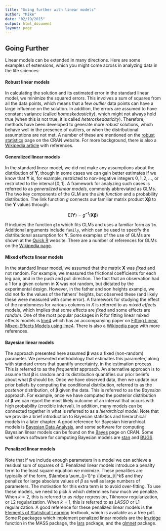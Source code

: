 ```yaml
---
title: "Going further with linear models"
author: "Mike"
date: "02/19/2015"
output: html_document
layout: page
---
```


## Going Further
Linear models can be extended in many directions. Here are some examples of extensions, which you might come across in analyzing data in the life sciences:

#### Robust linear models

In calculating the solution and its estimated error in the standard linear model, we minimize the squared errors. This involves a sum of squares from all the data points, which means that a few *outlier* data points can have a large influence on the solution. In addition, the errors are assumed to have constant variance (called *homoskedasticity*), which might not always hold true (when this is not true, it is called *heteroskedasticity*). Therefore, methods have been developed to generate more *robust* solutions, which behave well in the presence of outliers, or when the distributional assumptions are not met. A number of these are mentioned on the [robust statistics](http://cran.r-project.org/web/views/Robust.html) page on the CRAN website. For more background, there is also a [Wikipedia article](http://en.wikipedia.org/wiki/Robust_regression) with references.

#### Generalized linear models

In the standard linear model, we did not make any assumptions about the distribution of $\mathbf{Y}$, though in some cases we can gain better estimates if we know that $\mathbf{Y}$ is, for example, restricted to non-negative integers $0,1,2,\dots$, or restricted to the interval $[0,1]$. A framework for analyzing such cases is referred to as *generalized linear models*, commonly abbreviated as GLMs. The two key components of the GLM are the *link function* and a probability distribution. The link function $g$ connects our familiar matrix product $\mathbf{X} \boldsymbol{\beta}$ to the $\mathbf{Y}$ values through:

$$ \textrm{E}(\mathbf{Y}) = g^{-1}( \mathbf{X} \boldsymbol{\beta} ) $$

R includes the function `glm` which fits GLMs and uses a familiar form as `lm`. Additional arguments include `family`, which can be used to specify the distributional assumption for $\mathbf{Y}$. Some examples of the use of GLMs are shown at the [Quick R](http://www.statmethods.net/advstats/glm.html) website. There are a number of references for GLMs on the [Wikipedia page](http://en.wikipedia.org/wiki/Generalized_linear_model). 

#### Mixed effects linear models

In the standard linear model, we assumed that the matrix $\mathbf{X}$ was *fixed* and not random. For example, we measured the frictional coefficients for each leg pair, and in the push and pull direction. The fact that an observation had a $1$ for a given column in $\mathbf{X}$ was not random, but dictated by the experimental design. However, in the father and son heights example, we did not fix the values of the fathers' heights, but observed these (and likely these were measured with some error). A framework for studying the effect of the randomness for various columns in $X$ is referred to as *mixed effects* models, which implies that some effects are *fixed* and some effects are *random*. One of the most popular packages in R for fitting linear mixed effects models is [lme4](http://lme4.r-forge.r-project.org/) which has an accompanying paper on [Fitting Linear Mixed-Effects Models using lme4](http://arxiv.org/abs/1406.5823). There is also a [Wikipedia page](http://en.wikipedia.org/wiki/Mixed_model) with more references.

#### Bayesian linear models

The approach presented here assumed $\boldsymbol{\beta}$ was a fixed (non-random) parameter.  We presented methodology that estimates this parameter, along with standard errors that quantify uncertainty, in the estimation process. This is referred to as the _frequentist_ approach. An alternative approach is to assume that $\boldsymbol{\beta}$ is random and its distribution quantifies our prior beliefs about what $\boldsymbol{\beta}$ should be. Once we have observed data, then we update our prior beliefs by computing the conditional distribution, referred to as the _posterior_ distribution, of $\boldsymbol{\beta}$ given the data. This is referred to as the _Bayesian_ approach. For example, once we have computed the posterior distribution of $\boldsymbol{\beta}$ we can report the most likely outcome of an interval that occurs with high probability (credible interval). In addition, many models can be connected together in what is referred to as a *hierarchical model*. Note that we provide a brief introduction to Bayesian statistics and hierarchical models in a later chapter. A good reference for Bayesian hierarchical models is [Bayesian Data Analysis](http://www.stat.columbia.edu/~gelman/book/), and some software for computing Bayesian linear models can be found on the [Bayes](http://cran.r-project.org/web/views/Bayesian.html) page on CRAN. Some well known software for computing Bayesian models are [stan](http://mc-stan.org/) and [BUGS](http://www.mrc-bsu.cam.ac.uk/software/bugs/).

#### Penalized linear models

Note that if we include enough parameters in a model we can achieve a residual sum of squares of 0. Penalized linear models introduce a penalty term to the least square equation we minimize. These penalities are typically of the form, $\lambda \sum_{j=1}^p \|\beta_j\|^k$ and they penalize for large absolute values of $\beta$ as well as large numbers of parameters. The motivation for this extra term is to avoid over-fitting. To use these models, we need to pick $\lambda$ which determines how much we penalize. When $k=2$, this is referred to as *ridge* regression, Tikhonov regularization, or L2 regularization. When $k=1$, this is referred to as *LASSO* or L1 regularization. A good reference for these penalized linear models is the [Elements of Statistical Learning](http://statweb.stanford.edu/~tibs/ElemStatLearn/) textbook, which is available as a free pdf. Some R packages which implement penalized linear models are the [lm.ridge](https://stat.ethz.ch/R-manual/R-devel/library/MASS/html/lm.ridge.html) function in the MASS package, the [lars](http://cran.r-project.org/web/packages/lars/index.html) package, and the [glmnet](http://cran.r-project.org/web/packages/glmnet/index.html) package.

